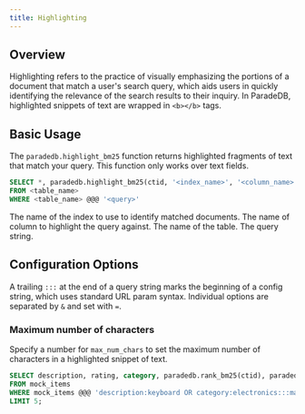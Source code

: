 ```yaml
---
title: Highlighting
---
```


## Overview

Highlighting refers to the practice of visually emphasizing the portions of a document that match a user's
search query, which aids users in quickly identifying the relevance of the search results to
their inquiry. In ParadeDB, highlighted snippets of text are wrapped in `<b></b>` tags.

## Basic Usage

The `paradedb.highlight_bm25` function returns highlighted fragments of text that match your
query. This function only works over text fields.

```sql
SELECT *, paradedb.highlight_bm25(ctid, '<index_name>', '<column_name>')
FROM <table_name>
WHERE <table_name> @@@ '<query>'
```

<ParamField body="index_name" required>
  The name of the index to use to identify matched documents.
</ParamField>
<ParamField body="column_name" required>
  The name of column to highlight the query against.
</ParamField>
<ParamField body="table_name" required>
  The name of the table.
</ParamField>
<ParamField body="query" required>
  The query string.
</ParamField>

## Configuration Options

A trailing `:::` at the end of a query string marks the beginning of a config string, which uses standard
URL param syntax. Individual options are separated by `&` and set with `=`.

### Maximum number of characters

Specify a number for `max_num_chars` to set the maximum number of characters in a
highlighted snippet of text.

```sql
SELECT description, rating, category, paradedb.rank_bm25(ctid), paradedb.highlight_bm25(ctid, 'idx_mock_items', 'description')
FROM mock_items
WHERE mock_items @@@ 'description:keyboard OR category:electronics:::max_num_chars=14'
LIMIT 5;
```
